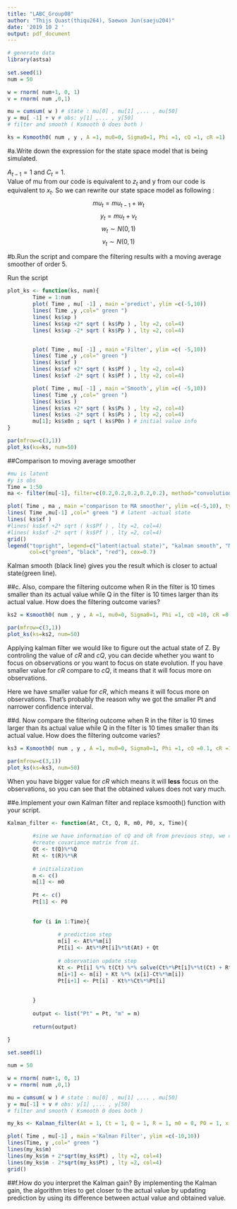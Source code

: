 ```yaml
---
title: "LABC_Group08"
author: "Thijs Quast(thiqu264), Saewon Jun(saeju204)"
date: '2019 10 2 '
output: pdf_document
---
```

  
```r
# generate data
library(astsa)
  
set.seed(1)
num = 50

w = rnorm( num+1, 0, 1) 
v = rnorm( num ,0,1)

mu = cumsum( w ) # state : mu[0] , mu[1] ,... , mu[50]
y = mu[ -1] + v # obs: y[1] ,... , y[50]
# filter and smooth ( Ksmooth 0 does both )

ks = Ksmooth0( num , y , A =1, mu0=0, Sigma0=1, Phi =1, cQ =1, cR =1)
```
  
#a.Write down the expression for the state space model that is being simulated.
  
$A_{t-1}=1$ and $C_t=1$.  
Value of mu from our code is equivalent to $z_t$ and y from our code is equivalent to
$x_t$.
So we can rewrite our state space model as following :
$$mu_t=mu_{t-1}+w_t$$
$$y_t=mu_t+v_t$$
$$w_t \sim N(0,1)$$
$$v_t \sim N(0,1)$$


#b.Run the script and compare the filtering results with a moving average smoother of order 5.

Run the script
```R

plot_ks <- function(ks, num){
        Time = 1:num
        plot( Time , mu[ -1] , main ='predict', ylim =c(-5,10))
        lines( Time ,y ,col=" green ")
        lines( ks$xp )
        lines( ks$xp +2* sqrt ( ks$Pp ) , lty =2, col=4)
        lines( ks$xp -2* sqrt ( ks$Pp ) , lty =2, col=4)


        plot( Time , mu[ -1] , main ='Filter', ylim =c( -5,10))
        lines( Time ,y ,col=" green ")
        lines( ks$xf )
        lines( ks$xf +2* sqrt ( ks$Pf ) , lty =2, col=4)
        lines( ks$xf -2* sqrt ( ks$Pf ) , lty =2, col=4)

        plot( Time , mu[ -1] , main ='Smooth', ylim =c( -5,10))
        lines( Time ,y ,col=" green ")
        lines( ks$xs )
        lines( ks$xs +2* sqrt ( ks$Ps ) , lty =2, col=4)
        lines( ks$xs -2* sqrt ( ks$Ps ) , lty =2, col=4)
        mu[1]; ks$x0n ; sqrt ( ks$P0n ) # initial value info
}

par(mfrow=c(3,1))
plot_ks(ks=ks, num=50)

```

##Comparison to moving average smoother
```r
#mu is latent
#y is obs
Time = 1:50
ma <- filter(mu[-1], filter=c(0.2,0.2,0.2,0.2,0.2), method="convolution")

plot( Time , ma , main ='comparison to MA smoother', ylim =c(-5,10), type="l", col="red")
lines( Time ,mu[-1] ,col=" green ") # latent -actual state 
lines( ks$xf )
#lines( ks$xf +2* sqrt ( ks$Pf ) , lty =2, col=4)
#lines( ks$xf -2* sqrt ( ks$Pf ) , lty =2, col=4)
grid()
legend("topright", legend=c("latent(actual state)", "kalman smooth", "MA smooth"), lty=c(1,1,1),
       col=c("green", "black", "red"), cex=0.7)

```
  
Kalman smooth (black line) gives you the result which is closer to actual state(green line). 
  
##c. Also, compare the filtering outcome when R in the filter is 10 times smaller than its actual value
while Q in the filter is 10 times larger than its actual value. How does the filtering outcome varies?
```r
ks2 = Ksmooth0( num , y , A =1, mu0=0, Sigma0=1, Phi =1, cQ =10, cR =0.1)

par(mfrow=c(3,1))
plot_ks(ks=ks2, num=50)
```
  
Applying kalman filter we would like to figure out the actual state of Z. By controling the value of *cR* and *cQ*, you can decide whether you want to focus on observations or you want to focus on state evolution. If you have smaller value for *cR* compare to *cQ*, it means that it will focus more on observations.

Here we have smaller value for *cR*, which means it will focus more on observations. That's probably the reason why we got the smaller Pt and narrower confidence interval. 

  
  
##d. Now compare the filtering outcome when R in the filter is 10 times larger than its actual value while Q in the filter is 10 times smaller than its actual value. How does the filtering outcome varies?
```r
ks3 = Ksmooth0( num , y , A =1, mu0=0, Sigma0=1, Phi =1, cQ =0.1, cR =10)

par(mfrow=c(3,1))
plot_ks(ks=ks3, num=50)
```
  
When you have bigger value for *cR* which means it will **less** focus on the observations, so you can see that the obtained values does not vary much.
   
##e.Implement your own Kalman filter and replace ksmooth() function with your script. 
```r
Kalman_filter <- function(At, Ct, Q, R, m0, P0, x, Time){
        
        #sine we have information of cQ and cR from previous step, we create
        #create covariance matrix from it. 
        Qt <- t(Q)%*%Q
        Rt <- t(R)%*%R
        
        # initialization
        m <- c()
        m[1] <- m0
        
        Pt <- c()
        Pt[1] <- P0
        
        
        for (i in 1:Time){
                
                # prediction step
                m[i] <- At%*%m[i]
                Pt[i] <- At%*%Pt[i]%*%t(At) + Qt
                
                # observation update step
                Kt <- Pt[i] %*% t(Ct) %*% solve(Ct%*%Pt[i]%*%t(Ct) + Rt)
                m[i+1] <- m[i] + Kt %*% (x[i]-Ct%*%m[i])
                Pt[i+1] <- Pt[i] - Kt%*%Ct%*%Pt[i]
                
                
        }
        
        output <- list("Pt" = Pt, "m" = m)
        
        return(output)
        
}
```
  
```r
set.seed(1)

num = 50

w = rnorm( num+1, 0, 1) 
v = rnorm( num ,0,1)

mu = cumsum( w ) # state : mu[0] , mu[1] ,... , mu[50]
y = mu[-1] + v # obs: y[1] ,... , y[50]
# filter and smooth ( Ksmooth 0 does both )

my_ks <- Kalman_filter(At = 1, Ct = 1, Q = 1, R = 1, m0 = 0, P0 = 1, x = y, Time = 50) 
```
  
```r
plot( Time , mu[-1] , main ='Kalman Filter', ylim =c(-10,10))
lines(Time, y ,col=" green ")
lines(my_ks$m)
lines(my_ks$m + 2*sqrt(my_ks$Pt) , lty =2, col=4)
lines(my_ks$m - 2*sqrt(my_ks$Pt) , lty =2, col=4)
grid()
```
  
##f.How do you interpret the Kalman gain?
By implementing the Kalman gain, the algorithm tries to get closer to the actual value by updating prediction by using its difference between actual value and obtained value.
